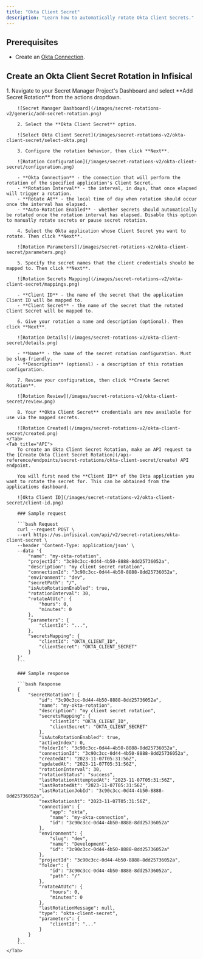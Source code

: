 ```yaml
---
title: "Okta Client Secret"
description: "Learn how to automatically rotate Okta Client Secrets."
---
```


## Prerequisites

- Create an [Okta Connection](/integrations/app-connections/okta).

## Create an Okta Client Secret Rotation in Infisical

<Tabs>
    <Tab title="Infisical UI">
        1. Navigate to your Secret Manager Project's Dashboard and select **Add Secret Rotation** from the actions dropdown.

        ![Secret Manager Dashboard](/images/secret-rotations-v2/generic/add-secret-rotation.png)

        2. Select the **Okta Client Secret** option.

        ![Select Okta Client Secret](/images/secret-rotations-v2/okta-client-secret/select-okta.png)

        3. Configure the rotation behavior, then click **Next**.

        ![Rotation Configuration](/images/secret-rotations-v2/okta-client-secret/configuration.png)

        - **Okta Connection** - the connection that will perform the rotation of the specified application's Client Secret.
        - **Rotation Interval** - the interval, in days, that once elapsed will trigger a rotation.
        - **Rotate At** - the local time of day when rotation should occur once the interval has elapsed.
        - **Auto-Rotation Enabled** - whether secrets should automatically be rotated once the rotation interval has elapsed. Disable this option to manually rotate secrets or pause secret rotation.

        4. Select the Okta application whose Client Secret you want to rotate. Then click **Next**.

        ![Rotation Parameters](/images/secret-rotations-v2/okta-client-secret/parameters.png)

        5. Specify the secret names that the client credentials should be mapped to. Then click **Next**.

        ![Rotation Secrets Mapping](/images/secret-rotations-v2/okta-client-secret/mappings.png)

        - **Client ID** - the name of the secret that the application Client ID will be mapped to.
        - **Client Secret** - the name of the secret that the rotated Client Secret will be mapped to.

        6. Give your rotation a name and description (optional). Then click **Next**.

        ![Rotation Details](/images/secret-rotations-v2/okta-client-secret/details.png)

        - **Name** - the name of the secret rotation configuration. Must be slug-friendly.
        - **Description** (optional) - a description of this rotation configuration.

        7. Review your configuration, then click **Create Secret Rotation**.

        ![Rotation Review](/images/secret-rotations-v2/okta-client-secret/review.png)

        8. Your **Okta Client Secret** credentials are now available for use via the mapped secrets.

        ![Rotation Created](/images/secret-rotations-v2/okta-client-secret/created.png)
    </Tab>
    <Tab title="API">
        To create an Okta Client Secret Rotation, make an API request to the [Create Okta Client Secret Rotation](/api-reference/endpoints/secret-rotations/okta-client-secret/create) API endpoint.

        You will first need the **Client ID** of the Okta application you want to rotate the secret for. This can be obtained from the applications dashboard.

        ![Okta Client ID](/images/secret-rotations-v2/okta-client-secret/client-id.png)

        ### Sample request

        ```bash Request
        curl --request POST \
        --url https://us.infisical.com/api/v2/secret-rotations/okta-client-secret \
        --header 'Content-Type: application/json' \
        --data '{
            "name": "my-okta-rotation",
            "projectId": "3c90c3cc-0d44-4b50-8888-8dd25736052a",
            "description": "my client secret rotation",
            "connectionId": "3c90c3cc-0d44-4b50-8888-8dd25736052a",
            "environment": "dev",
            "secretPath": "/",
            "isAutoRotationEnabled": true,
            "rotationInterval": 30,
            "rotateAtUtc": {
                "hours": 0,
                "minutes": 0
            },
            "parameters": {
                "clientId": "...",
            },
            "secretsMapping": {
                "clientId": "OKTA_CLIENT_ID",
                "clientSecret": "OKTA_CLIENT_SECRET"
            }
        }'
        ```

        ### Sample response

        ```bash Response
        {
            "secretRotation": {
                "id": "3c90c3cc-0d44-4b50-8888-8dd25736052a",
                "name": "my-okta-rotation",
                "description": "my client secret rotation",
                "secretsMapping": {
                    "clientId": "OKTA_CLIENT_ID",
                    "clientSecret": "OKTA_CLIENT_SECRET"
                },
                "isAutoRotationEnabled": true,
                "activeIndex": 0,
                "folderId": "3c90c3cc-0d44-4b50-8888-8dd25736052a",
                "connectionId": "3c90c3cc-0d44-4b50-8888-8dd25736052a",
                "createdAt": "2023-11-07T05:31:56Z",
                "updatedAt": "2023-11-07T05:31:56Z",
                "rotationInterval": 30,
                "rotationStatus": "success",
                "lastRotationAttemptedAt": "2023-11-07T05:31:56Z",
                "lastRotatedAt": "2023-11-07T05:31:56Z",
                "lastRotationJobId": "3c90c3cc-0d44-4b50-8888-8dd25736052a",
                "nextRotationAt": "2023-11-07T05:31:56Z",
                "connection": {
                    "app": "okta",
                    "name": "my-okta-connection",
                    "id": "3c90c3cc-0d44-4b50-8888-8dd25736052a"
                },
                "environment": {
                    "slug": "dev",
                    "name": "Development",
                    "id": "3c90c3cc-0d44-4b50-8888-8dd25736052a"
                },
                "projectId": "3c90c3cc-0d44-4b50-8888-8dd25736052a",
                "folder": {
                    "id": "3c90c3cc-0d44-4b50-8888-8dd25736052a",
                    "path": "/"
                },
                "rotateAtUtc": {
                    "hours": 0,
                    "minutes": 0
                },
                "lastRotationMessage": null,
                "type": "okta-client-secret",
                "parameters": {
                    "clientId": "..."
                }
            }
        }
        ```
    </Tab>
</Tabs>
